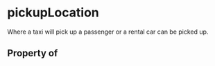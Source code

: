   

# pickupLocation

Where a taxi will pick up a passenger or a rental car can be picked up.

## Property of



